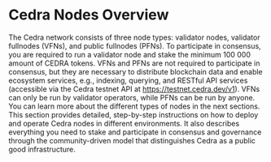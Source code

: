 # Cedra Nodes Overview


The Cedra network consists of three node types: validator nodes, validator fullnodes (VFNs), and public fullnodes (PFNs). To participate in consensus, you are required to run a validator node and stake the minimum 100 000 amount of CEDRA tokens. VFNs and PFNs are not required to participate in consensus, but they are necessary to distribute blockchain data and enable ecosystem services, e.g., indexing, querying, and RESTful API services (accessible via the Cedra testnet API at https://testnet.cedra.dev/v1). VFNs can only be run by validator operators, while PFNs can be run by anyone. You can learn more about the different types of nodes in the next sections. This section provides detailed, step-by-step instructions on how to deploy and operate Cedra nodes in different environments. It also describes everything you need to stake and participate in consensus and governance through the community-driven model that distinguishes Cedra as a public good infrastructure.

<CardList>
  <CardList.Card
    title="System Requirements"
    description="Hardware and software requirements for all node types"
    to="/nodes/requirements"
  />
  <CardList.Card
    title="Run a Validator"
    description="Set up and manage a validator node to participate in consensus and earn rewards"
    to="/nodes/validator-setup"
  />
  <CardList.Card
    title="Run a Full Node"
    description="Run a public full node to help distribute blockchain data"
    to="/nodes/full-node"
  />
</CardList>